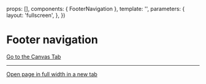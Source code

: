 
<Meta of={FooterNavigationStories} />

  props: [],
  components: { FooterNavigation },
  template: '<FooterNavigation />',
  parameters: {
    layout: 'fullscreen',
  },
})

# Footer navigation

<Canvas className="test">
  <Story of={FooterNavigationStories.Example} />
</Canvas>

<Controls />

<a href="?path=/story/sections-footer-footernavigation--example">
  Go to the Canvas Tab
</a>

***

<a href="?id=sections-footer-footernavigation--example" target="_blank">
  Open page in full width in a new tab
</a>
